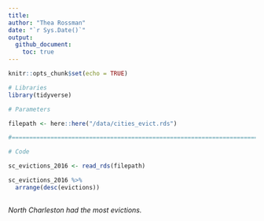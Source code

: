 ```yaml
---
title: 
author: "Thea Rossman"
date: "`r Sys.Date()`"
output: 
  github_document:
    toc: true
---
```


```r
knitr::opts_chunk$set(echo = TRUE)
```

```r
# Libraries
library(tidyverse)

# Parameters

filepath <- here::here("/data/cities_evict.rds")

#===============================================================================

# Code
```



```r
sc_evictions_2016 <- read_rds(filepath)

sc_evictions_2016 %>%
  arrange(desc(evictions))
  
```

*North Charleston had the most evictions.*
